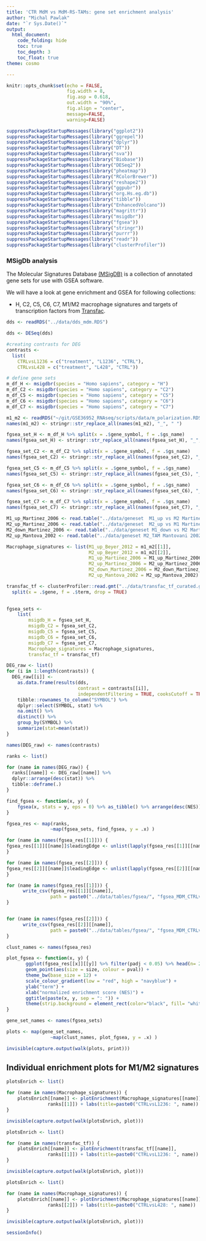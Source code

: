 ```yaml
---
title: 'CTR MdM vs MdM-RS-TAMs: gene set enrichment analysis'
author: "Michal Pawlak"
date: "`r Sys.Date()`"
output: 
  html_document:
    code_folding: hide
    toc: true
    toc_depth: 3
    toc_float: true
theme: cosmo

---
```


```r
knitr::opts_chunk$set(echo = FALSE, 
                      fig.width = 8,
                      fig.asp = 0.618,
                      out.width = "90%",
                      fig.align = "center",
                      message=FALSE, 
                      warning=FALSE)

suppressPackageStartupMessages(library("ggplot2"))
suppressPackageStartupMessages(library("ggrepel"))
suppressPackageStartupMessages(library("dplyr"))
suppressPackageStartupMessages(library("DT"))
suppressPackageStartupMessages(library("sva"))
suppressPackageStartupMessages(library("Biobase"))
suppressPackageStartupMessages(library("DESeq2"))
suppressPackageStartupMessages(library("pheatmap"))
suppressPackageStartupMessages(library("RColorBrewer"))
suppressPackageStartupMessages(library("reshape2"))
suppressPackageStartupMessages(library("ggpubr"))
suppressPackageStartupMessages(library("org.Hs.eg.db"))
suppressPackageStartupMessages(library("tibble"))
suppressPackageStartupMessages(library("EnhancedVolcano"))
suppressPackageStartupMessages(library("magrittr"))
suppressPackageStartupMessages(library("msigdbr"))
suppressPackageStartupMessages(library("fgsea"))
suppressPackageStartupMessages(library("stringr"))
suppressPackageStartupMessages(library("purrr"))
suppressPackageStartupMessages(library("readr"))
suppressPackageStartupMessages(library("clusterProfiler"))
```


### MSigDb analysis

The Molecular Signatures Database [(MSigDB)](https://www.gsea-msigdb.org/gsea/msigdb) is a collection of annotated gene sets for use with GSEA software.

We will have a look at gene enrichment and GSEA for following collections:

* H, C2, C5, C6, C7, M1/M2 macrophage signatures and targets of transcription factors from [Transfac](https://amp.pharm.mssm.edu/Harmonizome/dataset/TRANSFAC+Curated+Transcription+Factor+Targets).

```r

dds <- readRDS("../data/dds_mdm.RDS")

dds <- DESeq(dds)

#creating contrasts for DEG
contrasts <-
  list(
    CTRLvsL1236 = c("treatment", "L1236", "CTRL"),
    CTRLvsL428 = c("treatment", "L428", "CTRL"))

# define gene sets
m_df_H <- msigdbr(species = "Homo sapiens", category = "H")
m_df_C2 <- msigdbr(species = "Homo sapiens", category = "C2")
m_df_C5 <- msigdbr(species = "Homo sapiens", category = "C5")
m_df_C6 <- msigdbr(species = "Homo sapiens", category = "C6")
m_df_C7 <- msigdbr(species = "Homo sapiens", category = "C7")

m1_m2 <- readRDS("~/git/GSE36952_RNAseq/scripts/data/m_polarization.RDS")
names(m1_m2) <- stringr::str_replace_all(names(m1_m2), "_", " ")

fgsea_set_H <- m_df_H %>% split(x = .$gene_symbol, f = .$gs_name)
names(fgsea_set_H) <- stringr::str_replace_all(names(fgsea_set_H), "_", " ")

fgsea_set_C2 <- m_df_C2 %>% split(x = .$gene_symbol, f = .$gs_name)
names(fgsea_set_C2) <- stringr::str_replace_all(names(fgsea_set_C2), "_", " ")

fgsea_set_C5 <- m_df_C5 %>% split(x = .$gene_symbol, f = .$gs_name)
names(fgsea_set_C5) <- stringr::str_replace_all(names(fgsea_set_C5), "_", " ")

fgsea_set_C6 <- m_df_C6 %>% split(x = .$gene_symbol, f = .$gs_name)
names(fgsea_set_C6) <- stringr::str_replace_all(names(fgsea_set_C6), "_", " ")

fgsea_set_C7 <- m_df_C7 %>% split(x = .$gene_symbol, f = .$gs_name)
names(fgsea_set_C7) <- stringr::str_replace_all(names(fgsea_set_C7), "_", " ")

M1_up_Martinez_2006 <- read.table("../data/geneset  M1_up vs M2 Martinez 2006.gmx", skip = 2)$V1
M2_up_Martinez_2006 <- read.table("../data/geneset  M2_up vs M1 Martinez 2006.gmx", skip = 2)$V1
M2_down_Martinez_2006 <- read.table("../data/geneset M1_down vs M2 Martinez 2006.gmx", skip = 2)$V1
M2_up_Mantova_2002 <- read.table("../data/geneset M2_TAM Mantovani 2002.gmx", skip = 2)$V1

Macrophage_signatures <- list(M1_up_Beyer_2012 = m1_m2[[1]], 
                              M2_up_Beyer_2012 = m1_m2[[2]], 
                              M1_up_Martinez_2006 = M1_up_Martinez_2006, 
                              M2_up_Martinez_2006 = M2_up_Martinez_2006, 
                              M2_down_Martinez_2006 = M2_down_Martinez_2006, 
                              M2_up_Mantova_2002 = M2_up_Mantova_2002)

transfac_tf <- clusterProfiler::read.gmt("../data/transfac_tf_curated.gmt.gz") %>% 
  split(x = .$gene, f = .$term, drop = TRUE)
  

fgsea_sets <-
    list(
        msigdb_H = fgsea_set_H,
        msigdb_C2 = fgsea_set_C2,
        msigdb_C5 = fgsea_set_C5,
        msigdb_C6 = fgsea_set_C6,
        msigdb_C7 = fgsea_set_C7,
        Macrophage_signatures = Macrophage_signatures,
        transfac_tf = transfac_tf)

DEG_raw <- list()
for (i in 1:length(contrasts)) {
  DEG_raw[[i]] <-
    as.data.frame(results(dds,
                          contrast = contrasts[[i]],
                          independentFiltering = TRUE, cooksCutoff = TRUE)) %>% 
    tibble::rownames_to_column("SYMBOL") %>% 
    dplyr::select(SYMBOL, stat) %>% 
    na.omit() %>% 
    distinct() %>% 
    group_by(SYMBOL) %>% 
    summarize(stat=mean(stat))
}

names(DEG_raw) <- names(contrasts)

```


```r
ranks <- list()

for (name in names(DEG_raw)) {
  ranks[[name]] <- DEG_raw[[name]] %>%
  dplyr::arrange(desc(stat)) %>% 
  tibble::deframe(.)
}
```

```r

find_fgsea <- function(x, y) {
    fgsea(x, stats = y, eps = 0) %>% as_tibble() %>% arrange(desc(NES))
}

fgsea_res <- map(ranks,
                ~map(fgsea_sets, find_fgsea, y = .x) )

for (name in names(fgsea_res[[1]])) {
fgsea_res[[1]][[name]]$leadingEdge <- unlist(lapply(fgsea_res[[1]][[name]]$leadingEdge, toString))
}

for (name in names(fgsea_res[[2]])) {
fgsea_res[[2]][[name]]$leadingEdge <- unlist(lapply(fgsea_res[[2]][[name]]$leadingEdge, toString))
}

for (name in names(fgsea_res[[1]])) {
      write_csv(fgsea_res[[1]][[name]], 
                path = paste0("../data/tables/fgsea/", "fgsea_MDM_CTRLvsL1236_", name, ".csv"))
}


for (name in names(fgsea_res[[2]])) {
      write_csv(fgsea_res[[2]][[name]], 
                path = paste0("../data/tables/fgsea/", "fgsea_MDM_CTRLvsL428_", name, ".csv"))
}

```


```r
clust_names <- names(fgsea_res)

plot_fgsea <- function(x, y) {
       ggplot(fgsea_res[[x]][[y]] %>% filter(padj < 0.05) %>% head(n= 20), aes(x = NES, y = reorder(str_wrap(pathway, width = 30), NES))) + 
       geom_point(aes(size = size, colour = pval)) + 
       theme_bw(base_size = 12) +
       scale_colour_gradient(low = "red", high = "navyblue") +
       ylab("term") + 
       xlab("normalized enrichment score (NES)") + 
       ggtitle(paste(x, y, sep = ": ")) +
       theme(strip.background = element_rect(color="black", fill= "white"))
}

gene_set_names <- names(fgsea_sets)

plots <- map(gene_set_names,
                ~map(clust_names, plot_fgsea, y = .x) )

invisible(capture.output(walk(plots, print)))


```

## Individual enrichment plots for M1/M2 signatures

```r

plotsEnrich <- list()

for (name in names(Macrophage_signatures)) {
    plotsEnrich[[name]] <- plotEnrichment(Macrophage_signatures[[name]],
               ranks[[1]]) + labs(title=paste0("CTRLvsL1236: ", name))
}

invisible(capture.output(walk(plotsEnrich, plot)))
```



```r

plotsEnrich <- list()

for (name in names(transfac_tf)) {
    plotsEnrich[[name]] <- plotEnrichment(transfac_tf[[name]],
               ranks[[1]]) + labs(title=paste0("CTRLvsL1236: ", name))
}

invisible(capture.output(walk(plotsEnrich, plot)))
```


```r

plotsEnrich <- list()

for (name in names(Macrophage_signatures)) {
    plotsEnrich[[name]] <- plotEnrichment(Macrophage_signatures[[name]],
               ranks[[2]]) + labs(title=paste0("CTRLvsL428: ", name))
}

invisible(capture.output(walk(plotsEnrich, plot)))
```

```r
sessionInfo()
```
